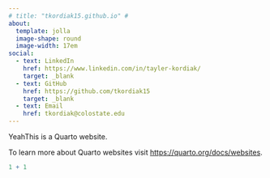 ```yaml
---
# title: "tkordiak15.github.io" #
about: 
  template: jolla
  image-shape: round
  image-width: 17em
social: 
  - text: LinkedIn
    href: https://www.linkedin.com/in/tayler-kordiak/
    target: _blank
  - text: GitHub
    href: https://github.com/tkordiak15
    target: _blank
  - text: Email
    href: tkordiak@colostate.edu
---
```


YeahThis is a Quarto website.

To learn more about Quarto websites visit <https://quarto.org/docs/websites>.

```r
1 + 1
```
